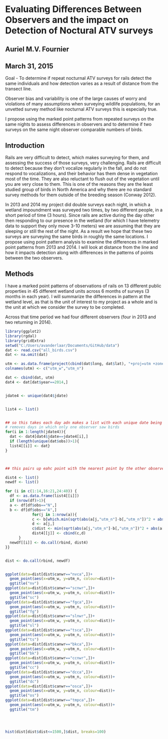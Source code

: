 # Evaluating Differences Between Observers and the impact on Detection of Noctural ATV surveys
## Auriel M.V. Fournier
## March 31, 2015

Goal - To determine if repeat nocturnal ATV surveys for rails detect the same individuals and how detection varies as a result of distance from the transect line. 

Observer bias and variability is one of the large causes of worry and violations of many assumptions when surveying wildlife populations, for an unvetted survey method like nocturnal ATV surveys this is especially true. 

I propose using the marked point patterns from repeated surveys on the same nights to assess differences in observers and to determine if two surveys on the same night observer comparable numbers of birds. 

## Introduction

Rails are very difficult to detect, which makes surveying for them, and assessing the success of those surveys, very challenging. Rails are difficult to detect because they don't vocalize regularly in the fall, and do not respond to vocalizations, and their behavior has them dense in vegetation most of the time. They are also reluctant to flush out of the vegetation until you are very close to them. This is one of the reasons they are the least studied group of birds in North America and why there are no standard survey methods for them outside of the breeding season (Conway 2012). 

In 2013 and 2014 my project did double surveys each night, in which a wetland impoundment was surveyed two times, by two different people, in a short period of time (3 hours). Since rails are active during the day other then responding to our presence in the wetland (for which I have telemetry data to support they only move 3-10 meters) we are assuming that they are sleeping or still the rest of the night. As a result we hope that these two surveys are surveying the same birds in roughly the same locations. I propose using point pattern analysis to examine the differences in marked point patterns from 2013 and 2014. I will look at distance from the line and how it impacts detection along with differences in the patterns of points between the two observers. 

## Methods

I have a marked point patterns of observations of rails on 13 different public properties in 45 different wetland units across 6 months of surveys (3 months in each year). I will summarize the differences in pattern at the wetland level, as that is the unit of interest to my project as a whole and is the unit at which we consider the survey to be completed. 

Across that time period we had four different observers (four in 2013 and two returning in 2014). 

```r
library(ggplot2)
library(rgdal)
library(gridExtra)
setwd("C:/Users/avanderlaar/Documents/GitHub/data")
dat <- read.csv("all_birds.csv")
dat <- na.omit(dat)

utm <- as.data.frame(project(cbind(dat$long, dat$lat), "+proj=utm +zone=15 ellps=WGS84"))
colnames(utm) <- c("utm_w","utm_n")

dat <- cbind(dat, utm)
dat4 <- dat[dat$year==2014,]


jdate4 <- unique(dat4$jdate)


list4 <- list()


## so this takes each day adn makes a list with each unique date being a level in the lsit
# removes days in which only one observer saw birds
for(i in 1:length(jdate4)){
  dat <- dat4[dat4$jdate==jdate4[i],]
  if (length(unique(dat$obs))>1){
  list4[[i]] <- dat}
}



## this pairs up eahc point with the nearest point by the other observer and measures the difference

dist4 <- list()
newdf <- list()

for (i in c(1:14,16:21,24:40)) {
  df <- as.data.frame(list4[[i]])
  if (nrow(df)>1){
  a <- df[df$obs=="N",]
  b <- df[df$obs=="A",]
            for(j in 1:nrow(a)){
            c <- b[which.min(sqrt(abs(a[j,"utm_n"]-b[,"utm_n"])^2 + abs(a[j,"utm_w"]-b[,"utm_w"])^2)),]
            d <- a[j,]
            c$dist <- min(sqrt(abs(a[j,"utm_n"]-b[,"utm_n"])^2 + abs(a[j,"utm_w"]-b[,"utm_w"])^2))
            dist4[[j]] <- cbind(c,d)
      }
  newdf[[i]] <- do.call(rbind, dist4)
}}


dist <- do.call(rbind, newdf)


ggplot(data=dist[dist$canwr=="nvca",])+
  geom_point(aes(x=utm_w, y=utm_n, colour=dist))+
  ggtitle("nv")
ggplot(data=dist[dist$canwr=="scnwr",])+
  geom_point(aes(x=utm_w, y=utm_n, colour=dist))+
  ggtitle("sc")
ggplot(data=dist[dist$canwr=="fgca",])+
  geom_point(aes(x=utm_w, y=utm_n, colour=dist))+
  ggtitle("fg")
ggplot(data=dist[dist$canwr=="slnwr",])+
  geom_point(aes(x=utm_w, y=utm_n, colour=dist))+
  ggtitle("sl")
ggplot(data=dist[dist$canwr=="tsca",])+
  geom_point(aes(x=utm_w, y=utm_n, colour=dist))+
  ggtitle("ts")
ggplot(data=dist[dist$canwr=="bkca",])+
  geom_point(aes(x=utm_w, y=utm_n, colour=dist))+
  ggtitle("bk")
ggplot(data=dist[dist$canwr=="ccnwr",])+
  geom_point(aes(x=utm_w, y=utm_n, colour=dist))+
  ggtitle("cc")
ggplot(data=dist[dist$canwr=="dcca",])+
  geom_point(aes(x=utm_w, y=utm_n, colour=dist))+
  ggtitle("dc")
ggplot(data=dist[dist$canwr=="osca",])+
  geom_point(aes(x=utm_w, y=utm_n, colour=dist))+
  ggtitle("os")
ggplot(data=dist[dist$canwr=="tmpca",])+
  geom_point(aes(x=utm_w, y=utm_n, colour=dist))+
  ggtitle("tm")




hist(dist[dist$dist<=1500,]$dist, breaks=100)
```
